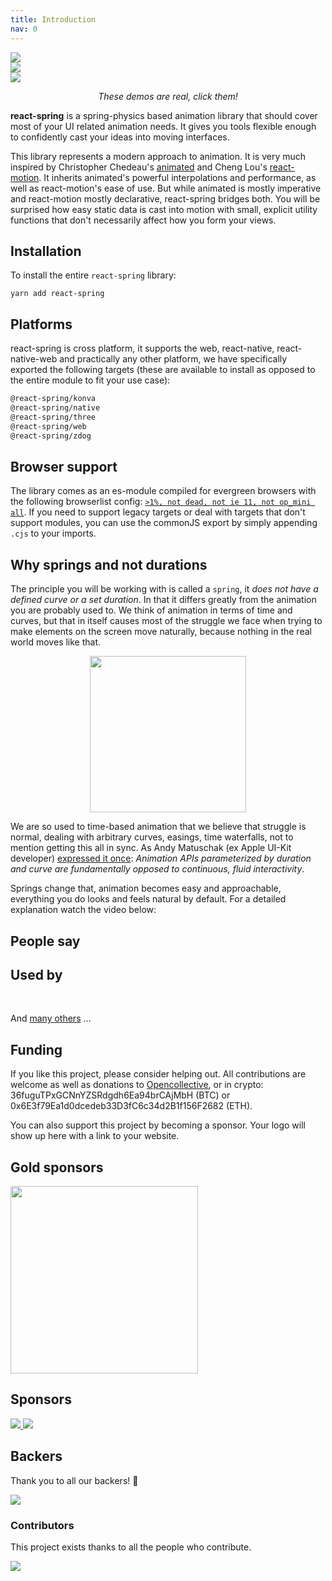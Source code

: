 ```yaml
---
title: Introduction
nav: 0
---
```


<div id="intro-demos">
  <div className="demo-cell">
    <a
      target="_blank"
      rel="nofollow noopener noreferrer"
      href="https://codesandbox.io/embed/n9vo1my91p"
    >
      <img src="https://i.imgur.com/tg1mN1F.gif" className="laptop" />
    </a>
  </div>
  <a
    target="_blank"
    rel="nofollow noopener noreferrer"
    href="https://codesandbox.io/embed/j0y0vpz59"
  >
    <div className="demo-cell">
      <img src="https://i.imgur.com/OxGLHeT.gif" className="tablet" />
    </div>
  </a>
  <a
    target="_blank"
    rel="nofollow noopener noreferrer"
    href="https://codesandbox.io/embed/01p1kxymow"
  >
    <div className="demo-cell">
      <img src="https://i.imgur.com/ifdCBvG.gif" className="phone" />
    </div>
  </a>
</div>
<p align="middle">
  <i>These demos are real, click them!</i>
</p>

**react-spring** is a spring-physics based animation library that should cover most of your UI related animation needs. It gives you tools flexible enough to confidently cast your ideas into moving interfaces.

This library represents a modern approach to animation. It is very much inspired by Christopher Chedeau's [animated](https://github.com/animatedjs/animated) and Cheng Lou's [react-motion](https://github.com/chenglou/react-motion). It inherits animated's powerful interpolations and performance, as well as react-motion's ease of use. But while animated is mostly imperative and react-motion mostly declarative, react-spring bridges both. You will be surprised how easy static data is cast into motion with small, explicit utility functions that don't necessarily affect how you form your views.

## Installation

To install the entire `react-spring` library:

```shell
yarn add react-spring
```

## Platforms

react-spring is cross platform, it supports the web, react-native, react-native-web and practically any other platform, we have specifically exported the following targets (these are available to install as opposed to the entire module to fit your use case):

```bash
@react-spring/konva
@react-spring/native
@react-spring/three
@react-spring/web
@react-spring/zdog
```

## Browser support

The library comes as an es-module compiled for evergreen browsers with the following browserlist config: [`>1%, not dead, not ie 11, not op_mini all`](https://browserl.ist/?q=%3E1%25%2C+not+dead%2C+not+ie+11%2C+not+op_mini+all). If you need to support legacy targets or deal with targets that don't support modules, you can use the commonJS export by simply appending `.cjs` to your imports.

## Why springs and not durations

The principle you will be working with is called a `spring`, it _does not have a defined curve or a set duration_. In that it differs greatly from the animation you are probably used to. We think of animation in terms of time and curves, but that in itself causes most of the struggle we face when trying to make elements on the screen move naturally, because nothing in the real world moves like that.

<p align="middle">
  <img height="250" src="https://i.imgur.com/7CCH51r.gif" />
</p>

We are so used to time-based animation that we believe that struggle is normal, dealing with arbitrary curves, easings, time waterfalls, not to mention getting this all in sync. As Andy Matuschak (ex Apple UI-Kit developer) [expressed it once](https://twitter.com/andy_matuschak/status/566736015188963328): _Animation APIs parameterized by duration and curve are fundamentally opposed to continuous, fluid interactivity_.

Springs change that, animation becomes easy and approachable, everything you do looks and feels natural by default. For a detailed explanation watch the video below:

<YouTubeEmbed src="https://www.youtube.com/embed/1tavDv5hXpo?controls=0&amp;start=370" />

## People say

<TweetGrid />

## Used by

<GridUsedBy />
<br />

And [many others](https://github.com/pmndrs/react-spring/network/dependents) ...

## Funding

If you like this project, please consider helping out. All contributions are welcome as well as donations to [Opencollective](https://opencollective.com/react-spring), or in crypto: 36fuguTPxGCNnYZSRdgdh6Ea94brCAjMbH (BTC) or 0x6E3f79Ea1d0dcedeb33D3fC6c34d2B1f156F2682 (ETH).

You can also support this project by becoming a sponsor. Your logo will show up here with a link to your website.

## Gold sponsors

<a href="https://aragon.org/">
  <img
    width="300"
    src="https://assets.website-files.com/602ced7da46f594dd6700e15/602cf7ea9fc1f41358f0ae27_5e99778310343ed2dfe89331_logo_big.svg"
  />
</a>

## Sponsors

<a href="https://opencollective.com/react-spring/sponsor/0/website" target="_blank">
  <img src="https://opencollective.com/react-spring/sponsor/0/avatar.svg" />
</a>
<a href="https://opencollective.com/react-spring/sponsor/1/website" target="_blank">
  <img src="https://opencollective.com/react-spring/sponsor/1/avatar.svg" />
</a>

## Backers

Thank you to all our backers! 🙏

<a href="https://opencollective.com/react-spring#backers" target="_blank">
  <img src="https://opencollective.com/react-spring/backers.svg?width=890" />
</a>

### Contributors

This project exists thanks to all the people who contribute.

<a href="https://github.com/drcmda/react-spring/graphs/contributors">
  <img src="https://opencollective.com/react-spring/contributors.svg?width=890" />
</a>
